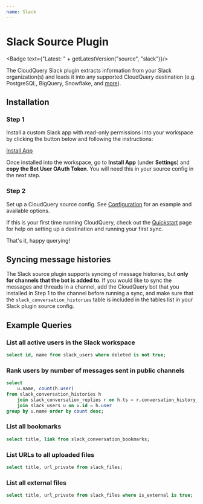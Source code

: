 ```yaml
---
name: Slack
---
```

# Slack Source Plugin


<Badge text={"Latest: " + getLatestVersion("source", "slack")}/>

The CloudQuery Slack plugin extracts information from your Slack organization(s) and loads it into any supported CloudQuery destination (e.g. PostgreSQL, BigQuery, Snowflake, and [more](/docs/plugins/destinations/overview)).

## Installation

### Step 1

Install a custom Slack app with read-only permissions into your workspace by clicking the button below and following the instructions:


<div style={{marginTop: '1em'}}>
    <a target="_blank" href={getSlackAppLink()} class="btn btn-blue">Install App</a>
</div>

Once installed into the workspace, go to **Install App** (under **Settings**) and **copy the Bot User OAuth Token**. You will need this in your source config in the next step.

### Step 2

Set up a CloudQuery source config. See [Configuration](/docs/plugins/sources/slack/configuration) for an example and available options.

If this is your first time running CloudQuery, check out the [Quickstart](/docs/quickstart) page for help on setting up a destination and running your first sync. 

That's it, happy querying!

## Syncing message histories

The Slack source plugin supports syncing of message histories, but **only for channels that the bot is added to**. If you would like to sync the messages and threads in a channel, add the CloudQuery bot that you installed in Step 1 to the channel before running a sync, and make sure that the `slack_conversation_histories` table is included in the tables list in your Slack plugin source config.

## Example Queries

### List all active users in the Slack workspace

```sql copy
select id, name from slack_users where deleted is not true;
```

### Rank users by number of messages sent in public channels

```sql copy
select 
    u.name, count(h.user) 
from slack_conversation_histories h 
    join slack_conversation_replies r on h.ts = r.conversation_history_ts 
    join slack_users u on u.id = h.user 
group by u.name order by count desc;
```

### List all bookmarks

```sql copy
select title, link from slack_conversation_bookmarks;
```


### List URLs to all uploaded files

```sql copy
select title, url_private from slack_files;
```

### List all external files

```sql copy
select title, url_private from slack_files where is_external is true;
``` 